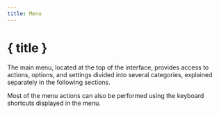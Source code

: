 ```yaml
---
title: Menu
---
```


<script lang="ts">
</script>

# { title }

The main menu, located at the top of the interface, provides access to actions, options, and settings divided into several categories, explained separately in the following sections.

<DocsNote>

Most of the menu actions can also be performed using the keyboard shortcuts displayed in the menu.
    
</DocsNote>